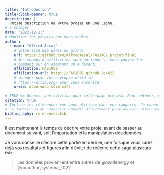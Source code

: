 ```yaml
---
title: "Introduction"
title-block-banner: true
description: | 
  Petite description de votre projet en une ligne.
# à changer
date: "2022-12-21"
# Modifier les détails que vous voulez
author:
  - name: "Alfred Assa;"
    # Votre site web perso ou github
    url: https://github.com/AlfredAssal/FAS1002_projet-final
    # les champs d'affiliation sont optionnels, vous pouvez les
    # comment out en ajoutant un # devant.
    affiliation: FAS1002
    affiliation-url: https://FAS1002.github.io/A22
    # changer pour votre propre orcid id
    # https://orcid.org/ pour vous inscrire.
    orcid: 0000-0002-5510-6473

# TRUE == Générer une citation pour cette page précise. Pour enlever, mettre false.
citation: true
# Inclure les références que vous utilisez dans vos rapports. Je conseille Zotero pour construire
# ce fichier ou de connecter RStudio directement pour pouvoir citer avec @nom-de-reference.
bibliography: references.bib
---
```


Il est maintenant le temps de décrire votre projet avant de passer au document suivant, soit l'importation et la manipulation des données.

Je vous conseille d'écrire cette partie en dernier, une fois que vous aurez déjà vos résultats et figures afin d'éviter de réécrire cette page plusieurs fois.


> Les données proviennent entre autres de @owidenergy et @noauthor_systema_2022 
